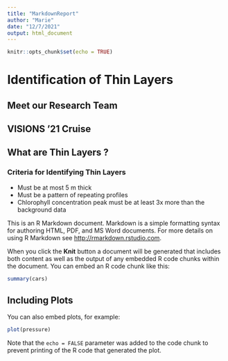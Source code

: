 ```yaml
---
title: "MarkdownReport"
author: "Marie"
date: "12/7/2021"
output: html_document
---
```


```r
knitr::opts_chunk$set(echo = TRUE)
```

# Identification of Thin Layers

## Meet our Research Team

## VISIONS '21 Cruise

## What are Thin Layers ?

### Criteria for Identifying Thin Layers
- Must be at most 5 m thick
- Must be a pattern of repeating profiles
- Chlorophyll concentration peak must be at least 3x more than the background data

This is an R Markdown document. Markdown is a simple formatting syntax for authoring HTML, PDF, and MS Word documents. For more details on using R Markdown see <http://rmarkdown.rstudio.com>.

When you click the **Knit** button a document will be generated that includes both content as well as the output of any embedded R code chunks within the document. You can embed an R code chunk like this:

```r
summary(cars)
```

## Including Plots

You can also embed plots, for example:

```r
plot(pressure)
```

Note that the `echo = FALSE` parameter was added to the code chunk to prevent printing of the R code that generated the plot.
